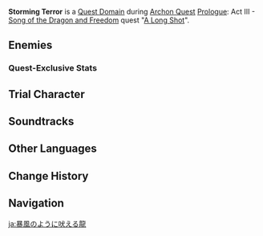 {{About|the Quest Domain|the Trounce Domain|Confront Stormterror}}
{{Domain Infobox
|image        = Domain Confront Stormterror.png
|type         = Quest
|description  = After a long and daring pursuit of Dvalin, who has been led astray by the Abyss Mages, you are about to finally confront him once and for all.
|quest        = A Long Shot
|quest_type   = Archon
|region       = Mondstadt
|area         = Brightcrown Mountains
|subarea      = Stormterror's Lair
|domain       = Confront Stormterror
|requiredAR   = 18
|recLevel     = 26
|trial        = Venti
}}
'''Storming Terror''' is a [[Quest Domain]] during [[Archon Quest]] [[Prologue]]: Act III - [[Song of the Dragon and Freedom]] quest "[[A Long Shot]]".

==Enemies==
{{Card|Confront Stormterror|type=Enemy|text=Dvalin}}

===Quest-Exclusive Stats===
{{Enemy Stats
|hp_ratio   = 4.5
|hp_type    = 1
|atk_ratio  = 5
|atk_type   = 2
|hide_notes = 1
}}

==Trial Character==
{{Trial Character
|wl                      = 1,2,3
|character_name          = Venti

|character_level1        = 30
|constellation1          = 2
|weapon_name1            = Elegy for the End
|weapon_level1           = 30
|refinement1             = 1
|artifact_flower1        = Medal of the Brave
|artifact_feather1       = Prospect of the Brave
|artifact_sands1         = Fortitude of the Brave
|artifact_goblet1        = Outset of the Brave
|artifact_circlet1       = Crown of the Brave
|artifact_level1         = 12
|set1_1                  = Brave Heart
|set1_piece_bonus_1      = 4
|normal_attack_talent1   = 1
|elemental_skill_talent1 = 1
|elemental_burst_talent1 = 1
|hp1                     = 6,864
|atk1                    = 606
|def1                    = 224
|em1                     = 73
|er1                     = 129.6%
|crit_rate1              = 28.8%
|crit_dmg1               = 66.8%

|character_level2        = 35
|constellation2          = 2
|weapon_name2            = Elegy for the End
|weapon_level2           = 35
|refinement2             = 1
|artifact_flower2        = Medal of the Brave
|artifact_feather2       = Prospect of the Brave
|artifact_sands2         = Fortitude of the Brave
|artifact_goblet2        = Outset of the Brave
|artifact_circlet2       = Crown of the Brave
|artifact_level2         = 12
|set1_2                  = Brave Heart
|set1_piece_bonus_2      = 4
|normal_attack_talent2   = 1
|elemental_skill_talent2 = 1
|elemental_burst_talent2 = 1
|hp2                     = 7,308
|atk2                    = 649
|def2                    = 246
|em2                     = 73
|er2                     = 132.0%
|crit_rate2              = 28.8%
|crit_dmg2               = 66.8%

|character_level3        = 35
|constellation3          = 3
|weapon_name3            = Elegy for the End
|weapon_level3           = 45
|refinement3             = 1
|artifact_flower3        = Medal of the Brave
|artifact_feather3       = Prospect of the Brave
|artifact_sands3         = Fortitude of the Brave
|artifact_goblet3        = Outset of the Brave
|artifact_circlet3       = Crown of the Brave
|artifact_level3         = 14
|set1_3                  = Brave Heart
|set1_piece_bonus_3      = 4
|normal_attack_talent3   = 2
|elemental_skill_talent3 = 2
|elemental_burst_talent3 = 5
|hp3                     = 12,034
|atk3                    = 975
|def3                    = 323
|em3                     = 192
|er3                     = 146.0%
|crit_rate3              = 37.0%
|crit_dmg3               = 72.4%
}}

==Soundtracks==
{{Soundtracks by Category Table|type=domain}}

==Other Languages==
{{Other Languages
|en      = Storming Terror
|zhs     = 暴风般狂啸之龙
|zhs_rm  = Bàofēng Bān Kuáng Xiào zhī Lóng
|zht     = 暴風般狂嘯之龍
|zht_rm  = Bàofēng Bān Kuáng Xiào zhī Lóng
|zh_tl   = 
|ja      = 暴風のように吠える龍
|ja_rm   = Boufuu no You ni Hoeru Ryuu
|ja_tl   = Dragon Roaring Like the Storm
|ko      = 폭풍같이 포효하는 드래곤
|ko_tl   = Dragon Roaring Like the Storm
|es      = Tormenta del terror
|es_tl   = Terror Storm
|fr      = Le dragon au cœur de la tempête
|fr_tl   = The Dragon at the Heart of the Storm
|ru      = Ужас Бури
|ru_tl   = Terror of Storm
|th      = พายุที่น่าสะพรึง
|th_rm   = 
|th_tl   = 
|vi      = Tiếng gào thét như vũ bão của rồng
|vi_tl   =Roar Like a Dragon's Storm 
|de      = Wie ein Sturm tobender Drache
|de_tl   = Like a Tempest Raging Dragon
|id      = Storming Terror
|pt      = Tempestade do Terror
|pt_tl   = 
|tr      = Fırtına Dehşeti
|tr_tl   = 
|it      = Terrore nei cieli
|it_tl   = 
}}

==Change History==
{{Change History|1.0}}

==Navigation==
{{Domain Navbox|Temporary}}

[[ja:暴風のように吠える龍]]